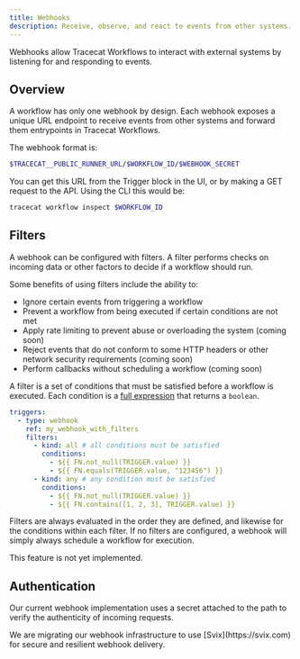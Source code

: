 ```yaml
---
title: Webhooks
description: Receive, observe, and react to events from other systems.
---
```


Webhooks allow Tracecat Workflows to interact with external systems by listening for and responding to events.

## Overview

A workflow has only one webhook by design.
Each webhook exposes a unique URL endpoint to receive events from other systems and forward them entrypoints in Tracecat Workflows.

The webhook format is:

```bash
$TRACECAT__PUBLIC_RUNNER_URL/$WORKFLOW_ID/$WEBHOOK_SECRET
```

You can get this URL from the Trigger block in the UI, or by making a GET request to the API.
Using the CLI this would be:

```bash
tracecat workflow inspect $WORKFLOW_ID
```

## Filters

A webhook can be configured with filters.
A filter performs checks on incoming data or other factors to decide if a workflow should run.

Some benefits of using filters include the ability to:

- Ignore certain events from triggering a workflow
- Prevent a workflow from being executed if certain conditions are not met
- Apply rate limiting to prevent abuse or overloading the system (coming soon)
- Reject events that do not conform to some HTTP headers or other network security requirements (coming soon)
- Perform callbacks without scheduling a workflow (coming soon)

A filter is a set of conditions that must be satisfied before a workflow is executed.
Each condition is a [full expression](/concepts/expressions#full-templates) that returns a `boolean`.

```yaml example_filter.yaml
triggers:
  - type: webhook
    ref: my_webhook_with_filters
    filters:
      - kind: all # all conditions must be satisfied
        conditions:
          - ${{ FN.not_null(TRIGGER.value) }}
          - ${{ FN.equals(TRIGGER.value, "123456") }}
      - kind: any # any condition must be satisfied
        conditions:
          - ${{ FN.not_null(TRIGGER.value) }}
          - ${{ FN.contains([1, 2, 3], TRIGGER.value) }}
```

Filters are always evaluated in the order they are defined, and likewise for the conditions within each filter.
If no filters are configured, a webhook will simply always schedule a workflow for execution.

<Warning>This feature is not yet implemented.</Warning>

## Authentication

Our current webhook implementation uses a secret attached to the path to verify the authenticity of incoming requests.

<Note>
  We are migrating our webhook infrastructure to use [Svix](https://svix.com)
  for secure and resilient webhook delivery.
</Note>
